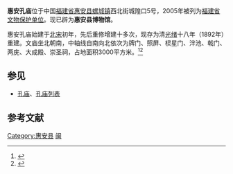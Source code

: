 {{coord|25|02|04|N|118|47|33|E|display=title|scale:10000}}
{{文物保护单位
| 级别 = 省级
| 省区市 = 福建省
| 名称 = 惠安孔庙
| 图片 = 
| 所在 = [[惠安县|惠安县]]
| 分类 = 古建筑
| 时代 = 清
| 编号 = 第六批第100项
| 登录 = 2005年5月11日
}}

'''惠安孔庙'''位于中国[[福建省|福建省]][[惠安县|惠安县]][[螺城镇|螺城镇]]西北街城隍口5号，2005年被列为[[福建省文物保护单位|福建省文物保护单位]]。现已辟为'''惠安县博物馆'''。

惠安孔庙始建于[[北宋|北宋]]初年，先后重修增建十多次，现存为清[[光绪|光绪]]十八年（1892年）重建。文庙坐北朝南，中轴线自南向北依次为牌门、照屏、棂星门、泮池、戟门、两庑、大成殿、崇圣祠，占地面积3000平方米。<ref>{{cite web|title=孔庙|author=|url=http://ha.qzdmw.cn/onews.asp?id=693|publisher=}}{{dead link|date=2018年3月 |bot=InternetArchiveBot |fix-attempted=yes }}</ref><ref>{{cite web |title=福建省人民政府关于公布第六批省级文物保护单位及其保护范围的通知 |url=http://www.fsou.com/html/text/lar/168415/16841584_1.html |access-date=2012-02-23 |archive-date=2014-10-08 |archive-url=https://web.archive.org/web/20141008122041/http://www.fsou.com/html/text/lar/168415/16841584_1.html |dead-url=no }}</ref>

{{Gallery
|title=
|footer=
|width=300
|height=
|lines=1
|File:Hui'an Kongmiao 20120302-08.jpg|惠安孔庙东侧
|File:Hui'an Kongmiao 20120302-03.jpg|牌门
}}

==参见==
*[[孔庙|孔庙]]、[[孔庙列表|孔庙列表]]

==参考文献==
{{commonscat|Hui'an Confucian Temple}}
{{reflist}}

{{DEFAULTSORT:hui}}
[[Category:惠安县|Category:惠安县]]
[[Category:福建孔庙|闽]]